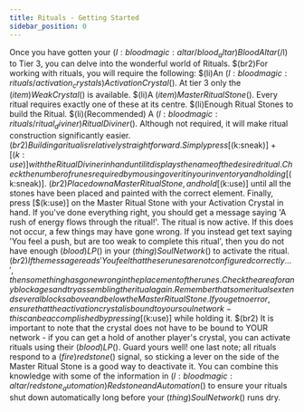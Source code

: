 ```yaml
---
title: Rituals - Getting Started
sidebar_position: 0
---
```



Once you have gotten your $(l:bloodmagic:altar/blood_altar)Blood Altar$(/l) to Tier 3, you can delve into the wonderful world of Rituals. $(br2)For working with rituals, you will require the following: $(li)An $(l:bloodmagic:rituals/activation_crystals)Activation Crystal$(). At tier 3 only the $(item)Weak Crystal$() is available. $(li)A $(item)Master Ritual Stone$(). Every ritual requires exactly one of these at its centre.
$(li)Enough Ritual Stones to build the Ritual. $(li)(Recommended) A $(l:bloodmagic:rituals/ritual_diviner)Ritual Diviner$(). Although not required, it will make ritual construction significantly easier. $(br2)Building a ritual is relatively straightforward. Simply press [$(k:sneak)] + [$(k:use)] with the Ritual Diviner in hand until it displays the name of the desired ritual. Check the number of runes required by mousing over it in your
inventory and holding [$(k:sneak)]. $(br2)Place down a Master Ritual Stone, and hold [$(k:use)] until all the stones have been placed and painted with the correct element. Finally, press [$(k:use)] on the Master Ritual Stone with your Activation Crystal in hand. If you've done everything right, you should get a message saying 'A rush of energy flows through the ritual!'. The ritual is now active.
If this does not occur, a few things may have gone wrong. If you instead get text saying 'You feel a push, but are too weak to complete this ritual', then you do not have enough $(blood)LP$() in your $(thing)Soul Network$() to activate the ritual. $(br2)If the message reads 'You feel that these runes are not configured correctly...', then something has gone wrong in the placement of the runes. Check the area for any blockages and try assembling the ritual again.
Remember that some rituals extend several blocks above and below the Master Ritual Stone. If you get no error, ensure that the activation crystal is bound to your soul network - this can be accomplished by pressing [$(k:use)] while holding it. $(br2) It is important to note that the crystal does not have to be bound to YOUR network - if you can get a hold of another player's crystal, you can activate rituals using their $(blood)LP$(). Guard yours well!
one last note; all rituals respond to a $(fire)redstone$() signal, so sticking a lever on the side of the Master Ritual Stone is a good way to deactivate it. You can combine this knowledge with some of the information in $(l:bloodmagic:altar/redstone_automation)Redstone and Automation$() to ensure your rituals shut down automatically long before your $(thing)Soul Network$() runs dry.
